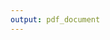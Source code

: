 ```yaml
---
output: pdf_document
---
```


\clearpage
\newgeometry{left=0.5cm,right=0.5cm,top=2cm,bottom=1cm}

\begin{centering}

\begin{figure}[!ht]
  \begin{center}
    \includegraphics[width=.8in]{figure/UNMSM_escudo-2000px.png}% en informe: 8
  \end{center}
\end{figure}

\LARGE %https://tex.stackexchange.com/questions/24599/what-point-pt-font-size-are-large-etc
UNIVERSIDAD NACIONAL MAYOR DE SAN MARCOS

\large
(Universidad del Perú, DECANA DE AMÉRICA)

%\vspace{.3 cm}

\Large
FACULTAD DE CIENCIAS BIOLÓGICAS

%\vspace{.3 cm}

%\normalsize
\large
ESCUELA PROFESIONAL DE GENÉTICA Y BIOTECNOLOGÍA

\vspace{.5 cm}

\Large
PROYECTO DE TESIS PARA OPTAR AL TÍTULO PROFESIONAL DE 

BIÓLOGO GENETISTA BIOTECNÓLOGO

\vspace{2.5 cm}

\Large
Comparación de la respuesta de anticuerpos ante %la %infección con 
\textit{Plasmodium vivax}
en \\pacientes de la Amazonía Peruana %ciudad de Iquitos (Loreto - Perú)
según su severidad y episodios \\previos %exposición previa
mediante microarreglos de proteínas
% aPerfil de anticuerpos en respuesta a la infección con malaria vivax
%mediante un enfoque inmunómico .
%% con sintomatología severa y no complicada/ pre-inmunes/ semi-inmunes

\vspace{2.5 cm}

\large
TESISTA:

Bach. Andree Adolfo Valle Campos

\vspace{.3 cm}

ASESORES:

INTERNO: Dr. Juan Jiménez Chunga %Prof. Walter Cabrera-Febolá

EXTERNO: PhD. G. Christian Baldeviano

\vspace{.3 cm}

Lugar de Ejecución:

Centro de Enfermedades Tropicales de la Marina de los Estados Unidos 
NAMRU-6

\vspace{.3 cm}

Duración: 1 año

\vspace{1.5 cm}

\Large
Lima - Perú

%\vspace{.5 cm}

2018

\end{centering}

\vfill
\restoregeometry
\clearpage